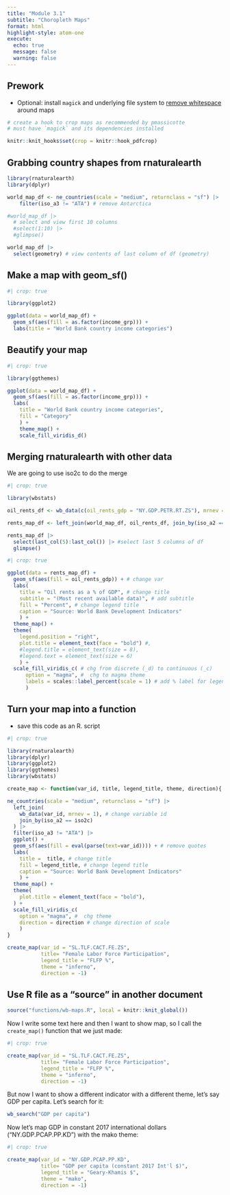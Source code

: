 ```yaml
---
title: "Module 3.1"
subtitle: "Choropleth Maps"
format: html
highlight-style: atom-one
execute:
  echo: true
  message: false
  warning: false
---
```


## Prework


- Optional: install `magick` and underlying file system to [remove whitespace](https://www.pmassicotte.com/posts/2022-08-15-removing-whitespace-around-figures-quarto/) around maps

```r
# create a hook to crop maps as recommended by pmassicotte
# must have `magick` and its dependencies installed

knitr::knit_hooks$set(crop = knitr::hook_pdfcrop)
```

## Grabbing country shapes from rnaturalearth

```r

library(rnaturalearth)
library(dplyr)

world_map_df <- ne_countries(scale = "medium", returnclass = "sf") |> 
    filter(iso_a3 != "ATA") # remove Antarctica

#world_map_df |>
  # select and view first 10 columns
  #select(1:10) |> 
  #glimpse()

world_map_df |>
  select(geometry) # view contents of last column of df (geometry)
``` 

## Make a map with geom_sf()

```r
#| crop: true 

library(ggplot2)

ggplot(data = world_map_df) +
  geom_sf(aes(fill = as.factor(income_grp))) + 
  labs(title = "World Bank country income categories")
```


## Beautify your map

```r
#| crop: true

library(ggthemes)

ggplot(data = world_map_df) +
  geom_sf(aes(fill = as.factor(income_grp))) + 
  labs(
    title = "World Bank country income categories",
    fill = "Category"
    ) +
    theme_map() + 
    scale_fill_viridis_d()
```

## Merging rnaturalearth with other data

We are going to use iso2c to do the merge

```r
#| crop: true

library(wbstats)

oil_rents_df <- wb_data(c(oil_rents_gdp = "NY.GDP.PETR.RT.ZS"), mrnev = 1) 

rents_map_df <- left_join(world_map_df, oil_rents_df, join_by(iso_a2 == iso2c))

rents_map_df |>
  select(last_col(5):last_col()) |> #select last 5 columns of df
  glimpse() 
```


```r
#| crop: true 

ggplot(data = rents_map_df) +
  geom_sf(aes(fill = oil_rents_gdp)) + # change var
  labs(
    title = "Oil rents as a % of GDP", # change title
    subtitle = "(Most recent available data)", # add subtitle
    fill = "Percent", # change legend title
    caption = "Source: World Bank Development Indicators"
    ) +
  theme_map() +
  theme(
    legend.position = "right", 
    plot.title = element_text(face = "bold") #,
    #legend.title = element_text(size = 8),
    #legend.text = element_text(size = 6)
    ) +
  scale_fill_viridis_c( # chg from discrete (_d) to continuous (_c)
      option = "magma", #  chg to magma theme
      labels = scales::label_percent(scale = 1) # add % label for legend
      ) 
```

## Turn your map into a function

- save this code as an R. script 

```r
#| crop: true

library(rnaturalearth)
library(dplyr)
library(ggplot2)
library(ggthemes)
library(wbstats)

create_map <- function(var_id, title, legend_title, theme, direction){

ne_countries(scale = "medium", returnclass = "sf") |> 
  left_join(
    wb_data(var_id, mrnev = 1), # change variable id
    join_by(iso_a2 == iso2c)
  ) |> 
  filter(iso_a3 != "ATA") |>  
  ggplot() + 
  geom_sf(aes(fill = eval(parse(text=var_id)))) + # remove quotes
  labs(
    title =  title, # change title
    fill = legend_title, # change legend title
    caption = "Source: World Bank Development Indicators"
    ) +
  theme_map() +
  theme(
    plot.title = element_text(face = "bold"),
  ) +
  scale_fill_viridis_c( 
    option = "magma", #  chg theme
    direction = direction # change direction of scale
    )
}

create_map(var_id = "SL.TLF.CACT.FE.ZS", 
           title= "Female Labor Force Participation", 
           legend_title = "FLFP %", 
           theme = "inferno", 
           direction = -1)
```


## Use R file as a "source" in another document

```r
source("functions/wb-maps.R", local = knitr::knit_global())
```

Now I write some text here and then I want to show map, so I call the `create_map()` function that we just made:

```r
#| crop: true

create_map(var_id = "SL.TLF.CACT.FE.ZS", 
           title= "Female Labor Force Participation", 
           legend_title = "FLFP %", 
           theme = "inferno", 
           direction = -1)
```


But now I want to show a different indicator with a different theme, let's say GDP per capita. Let's search for it: 

```r
wb_search("GDP per capita") 
```

Now let's map GDP in constant 2017 international dollars ("NY.GDP.PCAP.PP.KD") with the mako theme:

```r
#| crop: true 

create_map(var_id = "NY.GDP.PCAP.PP.KD", 
           title= "GDP per capita (constant 2017 Int'l $)", 
           legend_title = "Geary-Khamis $", 
           theme = "mako", 
           direction = -1)
```


